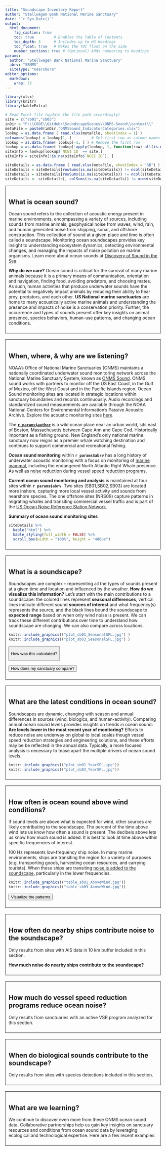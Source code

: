 ```yaml
---
title: "Soundscape Inventory Report"
author: "Stellwagen Bank National Marine Sanctuary"
date: "`r Sys.Date()`"
output: 
  html_document: 
    fig_caption: true
    toc: true         # Enables the Table of Contents
    toc_depth: 3      # Includes up to H3 headings
    toc_float: true   # Makes the TOC float on the side
    number_sections: true # (Optional) Adds numbering to headings
params:
  author: "Stellwagen Bank National Marine Sanctuary"
  abrv: "SBNMS"
  sitetype: "nearshore"
editor_options: 
  markdown: 
    wrap: 72
---
```


```r
library(xlsx)
library(knitr)
library(kableExtra)

# Read Excel file (update the file path accordingly)
site = c("sb01","sb03")
inDir = "F:\\CODE\\GitHub\\SoundscapeScenes\\ONMS-Sound\\context\\"
metaFile = paste0(inDir,"ONMSSound_IndicatorCategories.xlsx")
lookup = as.data.frame ( read.xlsx(metaFile, sheetIndex = 1) )
colnames(lookup) = lookup[1, ]         # Set first row as column names
lookup = as.data.frame( lookup[-1, ] ) # Remove the first row
lookup = as.data.frame( lookup[!apply(lookup, 1, function(row) all(is.na(row))), ] )
siteInfo = lookup[lookup$`NCEI ID` == site,]
siteInfo = siteInfo[!is.na(siteInfo$`NCEI ID`), ]

siteDetails = as.data.frame ( read.xlsx(metaFile, sheetIndex = "SB") )
siteDetails = siteDetails[rowSums(is.na(siteDetails)) != ncol(siteDetails), ]
siteDetails = siteDetails[rowSums(is.na(siteDetails)) != ncol(siteDetails), ]
siteDetails <- siteDetails[, colSums(is.na(siteDetails)) != nrow(siteDetails)]
```

::: {style="border: 1px solid black; padding: 10px; margin-bottom: 20px;"}
# **What is ocean sound?**
Ocean sound refers to the collection of acoustic energy present in marine environments, encompassing a variety of sources, including sounds from marine animals, geophysical noise from waves, wind, rain, and human generated noise from shipping, sonar, and offshore construction. This collection of sound at a given place and time is often called a soundscape. Monitoring ocean soundscapes provides key insight to understanding ecosystem dynamics, detecting environmental changes, and managing the impacts of noise pollution on marine organisms. Learn more about ocean sounds at [Discovery of Sound in the Sea](https://dosits.org/).

**Why do we care?** Ocean sound is critical for the survival of many marine animals because it is a primary means of communication, orientation and navigation, finding food, avoiding predators, and choosing mates. As such, human activities that produce underwater sounds have the potential to negatively impact animals by reducing their ability to hear prey, predators, and each other. **US National marine sanctuaries** are home to many acoustically active marine animals and understanding the presence and impacts of noise is a conservation priority. Further, the occurrence and types of sounds present offer key insights on animal presence, species behaviors, human-use patterns, and changing ocean conditions.
:::

::: {style="border: 1px solid black; padding: 10px; margin-bottom: 20px;"}
# **When, where, & why are we listening?**
NOAA's Office of National Marine Sanctuaries (ONMS) maintains a nationally coordinated underwater sound monitoring network across the National Marine Sanctuary System, known as [ONMS Sound](https://sanctuaries.noaa.gov/science/monitoring/sound/). ONMS sound works with partners to monitor off the US East Coast, in the Gulf of Mexico, off the West Coast and in the Pacific Islands region. Ocean Sound monitoring sites are located in strategic locations within sanctuary boundaries and records continuously. Audio recordings and standardized sound measurements are available through the NOAA National Centers for Environmental Information's Passive Acoustic Archive. Explore the acoustic monitoring sites [here](https://www.ncei.noaa.gov/maps/passive-acoustic-data/).

The [**`r params$author`**](https://stellwagen.noaa.gov/) is a wild ocean place near an urban world, sits east of Boston, Massachusetts between Cape Ann and Cape Cod. Historically important as a fishing ground, New England's only national marine sanctuary now reigns as a premier whale watching destination and continues to support commercial and recreational fishing.

**Ocean sound monitoring** within **`r params$abrv`** has a long history of underwater acoustic monitoring with a focus on monitoring of [marine mammal](https://www.frontiersin.org/journals/remote-sensing/articles/10.3389/frsen.2022.970401/full),
including the endangered North Atlantic Right Whale presence. As well as [noise reduction](https://link.springer.com/article/10.1007/s10661-024-12497-2) during [vessel speed reduction programs](https://www.fisheries.noaa.gov/national/endangered-species-conservation/reducing-vessel-strikes-north-atlantic-right-whales#current-vessel-speed-restrictions).

**Current ocean sound monitoring and analysis** is maintained at four sites within **`r params$abrv`**. Two sites (SB01,SB02,SB03) are located more inshore, capturing more local vessel activity and sounds from nearshore species. The one offshore sites (NRS09) capture patterns in migrating whales and transiting commercial vessel traffic and is part of the [US Ocean Noise Reference Station Network](https://www.pmel.noaa.gov/acoustics/noaanps-ocean-noise-reference-station-network).

**Summary of ocean sound monitoring sites**
```r
siteDetails %>% 
  kable("html") %>% 
  kable_styling(full_width = FALSE) %>% 
  scroll_box(width = "100%", height = "400px")
```
:::

::: {style="border: 1px solid black; padding: 10px; margin-bottom: 20px;"}
# **What is a soundscape?**
Soundscapes are complex -- representing all the types of sounds present at a given time and location and influenced by the weather. **How do we visualize this information?** Let's start with the main contributions to a soundscape: the colored lines represent **seasonal differences**, vertical lines indicate different sound **sources of interest** and what frequency(s) represents the source, and the black lines bound the soundscape to **expected range** based on when only wind noise is present. We can track these different contributions over time to understand how soundscape are changing.  We can also compare across locations.

```r
knitr::include_graphics(("plot_sb01_SeasonalSPL.jpg") )
knitr::include_graphics(("plot_sb03_SeasonalSPL.jpg") )
```

<button onclick="document.getElementById(&#39;infoModal&#39;).showModal()">

How was this calculated?

</button>

<dialog id="infoModal">

<p>The median power spectral densities (PSD) for all hours across all
years are calculated from calibrated audio data using community software
tools:
<a href="https://github.com/MarineBioAcousticsRC/Triton/tree/master" target="_blank">Triton Soundscape Metrics</a>, <a href="https://pubs.aip.org/asa/jel/article/1/1/011203/219719" target="_blank">MANTA</a>, or <a href="https://github.com/lifewatch/pypam" target="_blank">PyPAM</a>. Triton software calculates the one-third octave band sound pressure levels by integration of PSD levels with a 1 Hz/1 second resolution and a median was used to calculate hourly values over no less than 1,800 1-s values for that hour and converted to decibels (dB re 1 μPa). MANTA and PYPAM software calculates power spectral density (PSD) levels per minute (μPa²) within the hybrid milledecade frequency bands. <a href="https://cran.r-project.org/web/packages/PAMscapes/index.html" target="_blank">PAMscapes</a> was used to calculate the median for each hour within one-third octave bands. These values were then converted to 1-Hz resolution to match the wind model results by converting to pressure and dividing by the band width before converting back to sound spectrum levels in decibels (dB re 1 μPa/Hz).</p>
<button onclick="document.getElementById(&#39;infoModal&#39;).close()">
Close
</button>

</dialog>
<button onclick="document.getElementById(&#39;infoModal2&#39;).showModal()">
How does my sanctuary compare?
</button>
<dialog id="infoModal2">
<p>No one soundscape is alike and we can use other sites in similar oceanographic settings (e.g. nearshore or offshore) to compare conditions. From 2018-2022, the U.S. National Oceanic and Atmospheric Administration (NOAA) and the U.S. Navy engaged in a multi-year effort to monitor underwater sound within the U.S. National Marine Sanctuary System, known <a href="https://sanctuaries.noaa.gov/science/monitoring/sound/sanctsound.html" target="_blank">Sanctuary SoundScape Monitoring Project</a>. Data collected during this dedicated period provide <a href="https://www.frontiersin.org/journals/marine-science/articles/10.3389/fmars.2021.719258/full" target="_blank">initial insights</a> on how soundscapes compare.</p>

```r
# Load and display an image with a caption
knitr::include_graphics(("plot_sb01_Compare.jpg"))
knitr::include_graphics(("plot_sb03_Compare.jpg"))
```
<button onclick="document.getElementById(&#39;infoModal2&#39;).close()">
Close
</button>
</dialog>
:::

::: {style="border: 1px solid black; padding: 10px; margin-bottom: 20px;"}
# **What are the latest conditions in ocean sound?**
Soundscapes are dynamic, changing with season and annual differences in sources (wind, biologics, and human-activity). Comparing annual ocean sound levels provides insights on trends in ocean sound: **Are levels lower in the most recent year of monitoring?** Efforts to reduce noise are underway on global to local scales though vessel speed reduction strategies and engineering solutions, and these efforts may be be reflected in the annual data. Typically, a more focused analysis is necessary to tease apart the multiple drivers of ocean sound levels.

```r
knitr::include_graphics(("plot_sb01_YearSPL.jpg"))
knitr::include_graphics(("plot_sb03_YearSPL.jpg"))
```
:::

::: {style="border: 1px solid black; padding: 10px; margin-bottom: 20px;"}
# **How often is ocean sound above wind conditions?**
If sound levels are above what is expected for wind, other sources are likely contributing to the soundscape. The percent of the time above wind lets us know how often a sound is present. The decibels above lets us know how much sound is added. It is best to look at time above within specific frequencies of interest. 

100 Hz represents low-frequency ship noise. In many marine environments, ships are transiting the region for a variety of purposes (e.g. transporting goods, harvesting ocean resources, and carrying tourists). When these ships are transiting [noise is added to the soundscape](https://link.springer.com/article/10.1007/s10661-024-12497-2), particularly in the lower frequencies.

```r
knitr::include_graphics(("table_sb01_AboveWind.jpg"))
knitr::include_graphics(("table_sb03_AboveWind.jpg"))
```

</dialog>
<button onclick="document.getElementById(&#39;infoModal4&#39;).showModal()">
Visualize the patterns
</button>
<dialog id="infoModal4">
<p></p>

```r
# Load and display an image with a caption
knitr::include_graphics(("plot_sb01_Exceed100.jpg"))
knitr::include_graphics(("plot_sb03_Exceed100.jpg"))
```
<button onclick="document.getElementById(&#39;infoModal4&#39;).close()">
Close
</button>
</dialog>

:::

::: {style="border: 1px solid black; padding: 10px; margin-bottom: 20px;"}
# **How often do nearby ships contribute noise to the soundscape?**
Only results from sites with AIS data in 10 km buffer included in this section.

 **How much noise do nearby ships contribute to the soundscape?**
 
:::

::: {style="border: 1px solid black; padding: 10px; margin-bottom: 20px;"}
# **How much do vessel speed reduction programs reduce ocean noise?**
Only results from sanctuaries with an active VSR program analyzed for this section.
:::

::: {style="border: 1px solid black; padding: 10px; margin-bottom: 20px;"}
# **When do biological sounds contribute to the soundscape?**
Only results from sites with species detections included in this section.
:::

::: {style="border: 1px solid black; padding: 10px; margin-bottom: 20px;"}
# **What are we learning?**
We continue to discover even more from these ONMS ocean sound data. Collaborative partnerships help us gain key insights on sanctuary resources and conditions from ocean sound data by leveraging ecological and technological expertise. Here are a few recent examples:

:::
